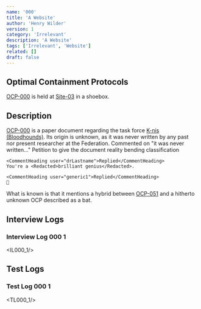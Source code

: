 ```yaml
---
name: '000'
title: 'A Website'
author: 'Henry Wilder'
version: 1
category: 'Irrelevant'
description: 'A Website'
tags: ['Irrelevant', 'Website']
related: []
draft: false
---
```


## Optimal Containment Protocols

[OCP-000](ocp/000) is held at [Site-03](site/03) in a shoebox.

## Description

[OCP-000](ocp/000) is a <Blurred>paper document regarding the task force [K-nis (Bloodhounds)](mtf/k-nis).</Blurred> Its origin is unknown, as it was never written by any past nor present researcher at the Federation.
<Comment>
    <CommentHeading user="generic1">Commented on "it was never written..."</CommentHeading>
    Petition to give the document reality bending classification

    <CommentHeading user="drLastname">Replied</CommentHeading>
    You're a <Redacted>brilliant genius</Redacted>.

    <CommentHeading user="generic1">Replied</CommentHeading>
    🙁
</Comment>

What is known is that it mentions <Blurred>a hybrid between [OCP-051](ocp/051) and a hitherto unknown OCP described as a bat</Blurred>.

## Interview Logs
### Interview Log 000 1
<IL000_1/>

## Test Logs
### Test Log 000 1
<TL000_1/>
